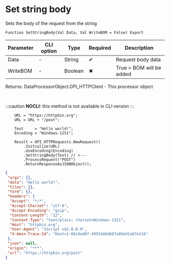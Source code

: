 ﻿---
sidebar_position: 2
description: Set string body  and other functions to work with HTTP-client in the Open Integration Package, a free open-source integration library for 1C:Enterprise 8, OneScript and CLI
keywords: [1C, 1С, 1С:Enterprise, 1С:Enterprise 8.3, API, Integration, Services, Exchange, OneScript, CLI, HTTP-client]
---


# Set string body 
 Sets the body of the request from the string



`Function SetStringBody(Val Data, Val WriteBOM = False) Export`

  | Parameter | CLI option | Type | Required | Description |
  |-|-|-|-|-|
  | Data | - | String | &#x2714; | Request body data |
  | WriteBOM | - | Boolean | &#x2716; | True > BOM will be added |

  
  Returns:  DataProcessorObject.OPI_HTTPClient - This processor object

<br/>


:::caution
**NOCLI:** this method is not available in CLI version
:::
<br/>


```bsl title="1C:Enterprise/OneScript code example"
    URL = "https://httpbin.org";
    URL = URL + "/post";

    Text     = "Hello world!";
    Encoding = "Windows-1251";

    Result = OPI_HTTPRequests.NewRequest()
        .Initialize(URL)
        .UseEncoding(Encoding)
        .SetStringBody(Text) // <---
        .ProcessRequest("POST")
        .ReturnResponseAsJSONObject();
```
 



```json title="Result"
{
 "args": {},
 "data": "Hello world!",
 "files": {},
 "form": {},
 "headers": {
  "Accept": "*/*",
  "Accept-Charset": "utf-8",
  "Accept-Encoding": "gzip",
  "Content-Length": "12",
  "Content-Type": "text/plain; charset=Windows-1251",
  "Host": "httpbin.org",
  "User-Agent": "1Script v$2.0.0.0",
  "X-Amzn-Trace-Id": "Root=1-68c8ad6f-4955446d687a86dd1ab7e116"
 },
 "json": null,
 "origin": "***",
 "url": "https://httpbin.org/post"
}
```
